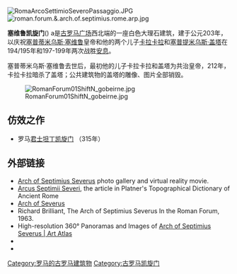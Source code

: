 {{coord|41.892758|N|12.484744|E|type:landmark|display=title}}

{{Infobox building
|name          = 塞维鲁凯旋门
|caption       = 塞维鲁凯旋门正視圖
|native_name   = Arco di Settimio Severo
|image         =Arch_of_Septimius_Severus_Forum_Romanum_Rome.jpg
|imagesize     = 300px
|established   =  公元203年
|location      = {{ITA}}[[羅馬|羅馬]][[古羅馬廣場|古羅馬廣場]]
|type          = 
|collection    =
|visitors      =
|director      = 
|curator       = 
|website       =
}}[[File:RomaArcoSettimioSeveroPassaggio.JPG|thumb]]
[[File:roman.forum.&.arch.of.septimius.rome.arp.jpg|thumb]]  

'''塞维鲁凯旋门'''({{lang-it|Arco di Settimio Severo}}) a是[[古罗马广场|古罗马广场]]西北端的一座白色大理石建筑，建于公元203年，以庆祝[[塞普蒂米乌斯·塞维鲁|塞普蒂米乌斯·塞维鲁]]皇帝和他的两个儿子[[卡拉卡拉|卡拉卡拉]]和[[塞普提米乌斯·盖塔|塞普提米乌斯·盖塔]]在194/195年和197-199年两次战胜[[安息|安息]]。

塞普蒂米乌斯·塞维鲁去世后，最初他的儿子卡拉卡拉和盖塔为共治皇帝，212年，卡拉卡拉暗杀了盖塔；公共建筑物的盖塔的雕像、图片全部销毁。

[[File:RomanForum01ShiftN_gobeirne.jpg|thumb]]

== 仿效之作 ==
* 罗马[[君士坦丁凯旋门|君士坦丁凯旋门]] （315年）

== 外部链接 ==
*[http://www.compart-multimedia.com/virtuale/us/roma/rome/ancient_roman_empire/arch_of_septimius_severus.htm Arch of Septimius Severus] photo gallery and virtual reality movie.
*[https://penelope.uchicago.edu/Thayer/E/Gazetteer/Places/Europe/Italy/Lazio/Roma/Rome/_Texts/PLATOP*/Arcus_Septimii_Severi.html Arcus Septimii Severi], the article in Platner's Topographical Dictionary of Ancient Rome
*[https://www.livius.org/ro-rz/rome/rome_arch_severus1.html Arch of Severus]
*Richard Brilliant, The Arch of Septimius Severus In the Roman Forum, 1963.
*High-resolution 360° Panoramas and Images of [https://mcid.mcah.columbia.edu/art-atlas/ancient-and-early-christian-sites-rome/arch-septimius-severus Arch of Septimius Severus | Art Atlas]
*{{cite book |first=M. |last=Hinterhöller |title=Der Triumphbogen des Septimius Severus und die historischen Reliefs der Partherkrieg |publisher=GRIN Verlag |year=2008}}
*{{cite book |first=M. |last=Lucentini |title=The Rome Guide: Step by Step through History's Greatest City|url=https://books.google.com/books/about/The_Rome_Guide.html?id=laMDAQAAQBAJ}}

[[Category:罗马的古罗马建筑物|Category:罗马的古罗马建筑物]]
[[Category:古罗马凯旋门|Category:古罗马凯旋门]]